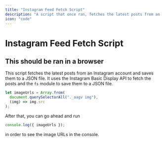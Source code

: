 ```yaml
---
title: "Instagram Feed Fetch Script"
description: "A script that once ran, fetches the latest posts from an Instagram account and saves them to a JSON file."
icon: "code"
---
```


# Instagram Feed Fetch Script

## This should be ran in a browser

This script fetches the latest posts from an Instagram account and saves them to a JSON file. It uses the Instagram Basic Display API to fetch the posts and the `fs` module to save them to a JSON file.

```javascript
let imageUrls = Array.from(
  document.querySelectorAll("._aagv img"),
  (img) => img.src
);
```

After that, you can go ahead and run

```javascript
console.log({ imageUrls });
```

in order to see the image URLs in the console.
